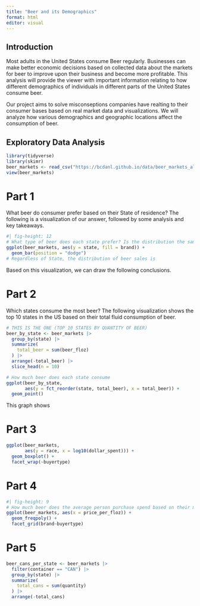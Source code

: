 ---
title: "Beer and its Demographics"
format: html
editor: visual
---

## Introduction

Most adults in the United States consume Beer regularly. Businesses can make better economic decisions based on collected data about the markets for beer to improve upon their business and become more profitable. This analysis will provide the viewer with important information relating to how different demographics of individuals in different parts of the United States consume beer.

Our project aims to solve misconseptions companies have realting to their consumer bases based on real market data and visualizations. We will analyze how various demographics and geographic locations affect the consumption of beer.

## Exploratory Data Analysis

```{r}
library(tidyverse)
library(skimr)
beer_markets <- read_csv("https://bcdanl.github.io/data/beer_markets_all.csv")
view(beer_markets)
```

# Part 1

What beer do consumer prefer based on their State of residence? The following is a visualization of our answer, followed by some analysis and key takeaways.

```{r}
#| fig-height: 12
# What type of beer does each state prefer? Is the distribution the same throughout the country?
ggplot(beer_markets, aes(y = state, fill = brand)) +
  geom_bar(position = "dodge")
# Regardless of State, the distribution of beer sales is 
```

Based on this visualization, we can draw the following conclusions.

# Part 2

Which states consume the most beer? The following visualization shows the top 10 states in the US based on their total fluid consumption of beer.

```{r}
# THIS IS THE ONE (TOP 10 STATES BY QUANTITY OF BEER)
beer_by_state <- beer_markets |> 
  group_by(state) |> 
  summarize(
    total_beer = sum(beer_floz)
  ) |> 
  arrange(-total_beer) |> 
  slice_head(n = 10)
```

```{r}
# How much beer does each state consume
ggplot(beer_by_state,
       aes(y = fct_reorder(state, total_beer), x = total_beer)) +
  geom_point()
```

This graph shows

# Part 3

```{r}
ggplot(beer_markets,
       aes(y = race, x = log10(dollar_spent))) +
  geom_boxplot() +
  facet_wrap(~buyertype)
```

# Part 4

```{r}
#| fig-height: 9
# How much beer does the average person purchase spend based on their marital status and gender & brand
ggplot(beer_markets, aes(x = price_per_floz)) +
  geom_freqpoly() +
  facet_grid(brand~buyertype)
```



# Part 5

```{r}
beer_cans_per_state <- beer_markets |> 
  filter(container == "CAN") |> 
  group_by(state) |> 
  summarize(
    total_cans = sum(quantity)
  ) |> 
  arrange(-total_cans)
```

